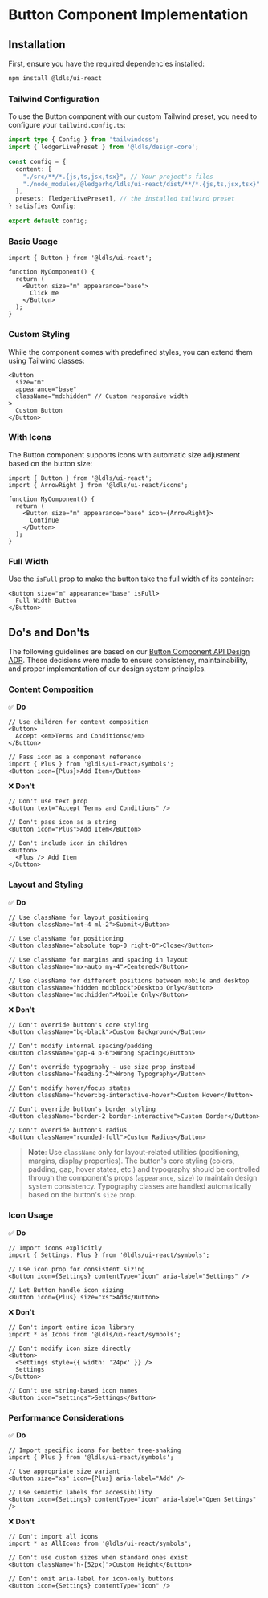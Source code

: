 
<Meta title="Components/Button/Implementation" />

# Button Component Implementation

## Installation

First, ensure you have the required dependencies installed:

```bash
npm install @ldls/ui-react
```

### Tailwind Configuration

To use the Button component with our custom Tailwind preset, you need to configure your `tailwind.config.ts`:

```typescript
import type { Config } from 'tailwindcss';
import { ledgerLivePreset } from '@ldls/design-core';

const config = {
  content: [
    "./src/**/*.{js,ts,jsx,tsx}", // Your project's files
    "./node_modules/@ledgerhq/ldls/ui-react/dist/**/*.{js,ts,jsx,tsx}" // Ledger UI Kit components
  ],
  presets: [ledgerLivePreset], // the installed tailwind preset
} satisfies Config;

export default config;
```

### Basic Usage

```tsx
import { Button } from '@ldls/ui-react';

function MyComponent() {
  return (
    <Button size="m" appearance="base">
      Click me
    </Button>
  );
}
```

### Custom Styling

While the component comes with predefined styles, you can extend them using Tailwind classes:

```tsx
<Button
  size="m"
  appearance="base"
  className="md:hidden" // Custom responsive width
>
  Custom Button
</Button>
```

### With Icons

The Button component supports icons with automatic size adjustment based on the button size:

```tsx
import { Button } from '@ldls/ui-react';
import { ArrowRight } from '@ldls/ui-react/icons';

function MyComponent() {
  return (
    <Button size="m" appearance="base" icon={ArrowRight}>
      Continue
    </Button>
  );
}
```

### Full Width

Use the `isFull` prop to make the button take the full width of its container:

```tsx
<Button size="m" appearance="base" isFull>
  Full Width Button
</Button>
```

## Do's and Don'ts

The following guidelines are based on our [Button Component API Design ADR](https://ledgerhq.atlassian.net/wiki/spaces/DLS/pages/6003949581/ADR-001+Button+Component+API+Design). These decisions were made to ensure consistency, maintainability, and proper implementation of our design system principles.

### Content Composition

✅ **Do**

```tsx
// Use children for content composition
<Button>
  Accept <em>Terms and Conditions</em>
</Button>

// Pass icon as a component reference
import { Plus } from '@ldls/ui-react/symbols';
<Button icon={Plus}>Add Item</Button>
```

❌ **Don't**

```tsx
// Don't use text prop
<Button text="Accept Terms and Conditions" />

// Don't pass icon as a string
<Button icon="Plus">Add Item</Button>

// Don't include icon in children
<Button>
  <Plus /> Add Item
</Button>
```

### Layout and Styling

✅ **Do**

```tsx
// Use className for layout positioning
<Button className="mt-4 ml-2">Submit</Button>

// Use className for positioning
<Button className="absolute top-0 right-0">Close</Button>

// Use className for margins and spacing in layout
<Button className="mx-auto my-4">Centered</Button>

// Use className for different positions between mobile and desktop
<Button className="hidden md:block">Desktop Only</Button>
<Button className="md:hidden">Mobile Only</Button>
```

❌ **Don't**

```tsx
// Don't override button's core styling
<Button className="bg-black">Custom Background</Button>

// Don't modify internal spacing/padding
<Button className="gap-4 p-6">Wrong Spacing</Button>

// Don't override typography - use size prop instead
<Button className="heading-2">Wrong Typography</Button>

// Don't modify hover/focus states
<Button className="hover:bg-interactive-hover">Custom Hover</Button>

// Don't override button's border styling
<Button className="border-2 border-interactive">Custom Border</Button>

// Don't override button's radius
<Button className="rounded-full">Custom Radius</Button>
```

> **Note**: Use `className` only for layout-related utilities (positioning, margins, display properties). The button's core styling (colors, padding, gap, hover states, etc.) and typography should be controlled through the component's props (`appearance`, `size`) to maintain design system consistency. Typography classes are handled automatically based on the button's `size` prop.

### Icon Usage

✅ **Do**

```tsx
// Import icons explicitly
import { Settings, Plus } from '@ldls/ui-react/symbols';

// Use icon prop for consistent sizing
<Button icon={Settings} contentType="icon" aria-label="Settings" />

// Let Button handle icon sizing
<Button icon={Plus} size="xs">Add</Button>
```

❌ **Don't**

```tsx
// Don't import entire icon library
import * as Icons from '@ldls/ui-react/symbols';

// Don't modify icon size directly
<Button>
  <Settings style={{ width: '24px' }} />
  Settings
</Button>

// Don't use string-based icon names
<Button icon="settings">Settings</Button>
```

### Performance Considerations

✅ **Do**

```tsx
// Import specific icons for better tree-shaking
import { Plus } from '@ldls/ui-react/symbols';

// Use appropriate size variant
<Button size="xs" icon={Plus} aria-label="Add" />

// Use semantic labels for accessibility
<Button icon={Settings} contentType="icon" aria-label="Open Settings" />
```

❌ **Don't**

```tsx
// Don't import all icons
import * as AllIcons from '@ldls/ui-react/symbols';

// Don't use custom sizes when standard ones exist
<Button className="h-[52px]">Custom Height</Button>

// Don't omit aria-label for icon-only buttons
<Button icon={Settings} contentType="icon" />
```
